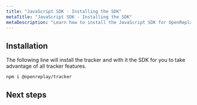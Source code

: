 ```yaml
---
title: "JavaScript SDK - Installing the SDK"
metaTitle: "JavaScript SDK - Installing the SDK"
metaDescription: "Learn how to install the JavaScript SDK for OpenReplay"
---
```



## Installation

The following line will install the tracker and with it the SDK for you to take advantage of all tracker features.

```bash
npm i @openreplay/tracker
```

## Next steps
<div class="grid grid-cols-12 md:grid-cols-12 gap-3 md:gap-4">
  <ORCard title="2. Initialize it" url="/sdk/constructor" hideIcon={true} width="50"/>
  <ORCard title="3. Get to know the methods" url="/sdk/methods" hideIcon={true} width="50"/>
</div>
